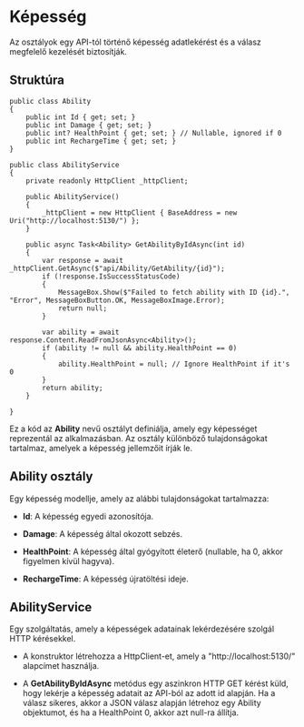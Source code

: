 # Képesség

Az osztályok egy API-tól történő képesség adatlekérést és a válasz megfelelő kezelését biztosítják.

## Struktúra

```
public class Ability
{
    public int Id { get; set; }
    public int Damage { get; set; }
    public int? HealthPoint { get; set; } // Nullable, ignored if 0
    public int RechargeTime { get; set; }
}

public class AbilityService
{
    private readonly HttpClient _httpClient;

    public AbilityService()
    {
        _httpClient = new HttpClient { BaseAddress = new Uri("http://localhost:5130/") };
    }

    public async Task<Ability> GetAbilityByIdAsync(int id)
    {
        var response = await _httpClient.GetAsync($"api/Ability/GetAbility/{id}");
        if (!response.IsSuccessStatusCode)
        {
            MessageBox.Show($"Failed to fetch ability with ID {id}.", "Error", MessageBoxButton.OK, MessageBoxImage.Error);
            return null;
        }

        var ability = await response.Content.ReadFromJsonAsync<Ability>();
        if (ability != null && ability.HealthPoint == 0)
        {
            ability.HealthPoint = null; // Ignore HealthPoint if it's 0
        }
        return ability;
    }

}
```
Ez a kód az **Ability** nevű osztályt definiálja, amely egy képességet reprezentál az alkalmazásban. Az osztály különböző tulajdonságokat tartalmaz, amelyek a képesség jellemzőit írják le.


## Ability osztály

Egy képesség modellje, amely az alábbi tulajdonságokat tartalmazza:

- **Id**: A képesség egyedi azonosítója.

- **Damage**: A képesség által okozott sebzés.

- **HealthPoint**: A képesség által gyógyított életerő (nullable, ha 0, akkor figyelmen kívül hagyva).

- **RechargeTime**: A képesség újratöltési ideje.

## AbilityService

Egy szolgáltatás, amely a képességek adatainak lekérdezésére szolgál HTTP kérésekkel.

- A konstruktor létrehozza a HttpClient-et, amely a "http://localhost:5130/" alapcímet használja.

- A **GetAbilityByIdAsync** metódus egy aszinkron HTTP GET kérést küld, hogy lekérje a képesség adatait az API-ból az adott id alapján. Ha a válasz sikeres, akkor a JSON válasz alapján létrehoz egy Ability objektumot, és ha a HealthPoint 0, akkor azt null-ra állítja.